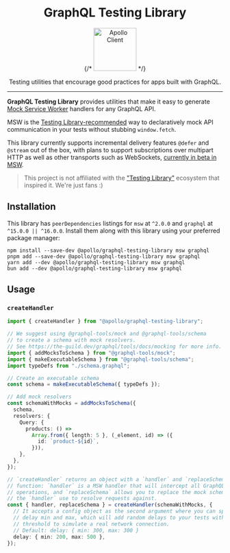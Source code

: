 
<Meta title="GraphQL Testing Library" />

<div align="center">
  <h1>GraphQL Testing Library</h1>

  {/* <a href="https://www.apollographql.com/"><img src="https://raw.githubusercontent.com/apollographql/apollo-client-devtools/main/assets/apollo-wordmark.svg" height="100" alt="Apollo Client" /></a> */}

  <p>Testing utilities that encourage good practices for apps built with GraphQL.</p>

</div>
<hr />

**GraphQL Testing Library** provides utilities that make it easy to generate [Mock Service Worker](https://mswjs.io/) handlers for any GraphQL API.

MSW is the [Testing Library-recommended](https://testing-library.com/docs/react-testing-library/example-intro/#full-example) way to declaratively mock API communication in your tests without stubbing `window.fetch`.

This library currently supports incremental delivery features `@defer` and `@stream` out of the box, with plans to support subscriptions over multipart HTTP as well as other transports such as WebSockets, [currently in beta in MSW](https://github.com/mswjs/msw/discussions/2010).

> This project is not affiliated with the ["Testing Library"](https://github.com/testing-library) ecosystem that inspired it. We're just fans :)


## Installation

This library has `peerDependencies` listings for `msw` at `^2.0.0` and `graphql` at `^15.0.0 || ^16.0.0`. Install them along with this library using your preferred package manager:

```
npm install --save-dev @apollo/graphql-testing-library msw graphql
pnpm add --save-dev @apollo/graphql-testing-library msw graphql
yarn add --dev @apollo/graphql-testing-library msw graphql
bun add --dev @apollo/graphql-testing-library msw graphql
```

## Usage

### `createHandler`

```typescript
import { createHandler } from "@apollo/graphql-testing-library";

// We suggest using @graphql-tools/mock and @graphql-tools/schema
// to create a schema with mock resolvers.
// See https://the-guild.dev/graphql/tools/docs/mocking for more info.
import { addMocksToSchema } from "@graphql-tools/mock";
import { makeExecutableSchema } from "@graphql-tools/schema";
import typeDefs from "./schema.graphql";

// Create an executable schema
const schema = makeExecutableSchema({ typeDefs });

// Add mock resolvers
const schemaWithMocks = addMocksToSchema({
  schema,
  resolvers: {
    Query: {
      products: () =>
        Array.from({ length: 5 }, (_element, id) => ({
          id: `product-${id}`,
        })),
    },
  },
});

// `createHandler` returns an object with a `handler` and `replaceSchema`
// function: `handler` is a MSW handler that will intercept all GraphQL
// operations, and `replaceSchema` allows you to replace the mock schema
// the `handler` use to resolve requests against.
const { handler, replaceSchema } = createHandler(schemaWithMocks, {
  // It accepts a config object as the second argument where you can specify a 
  // delay min and max, which will add random delays to your tests within the /
  // threshold to simulate a real network connection.
  // Default: delay: { min: 300, max: 300 }
  delay: { min: 200, max: 500 },
});
```
